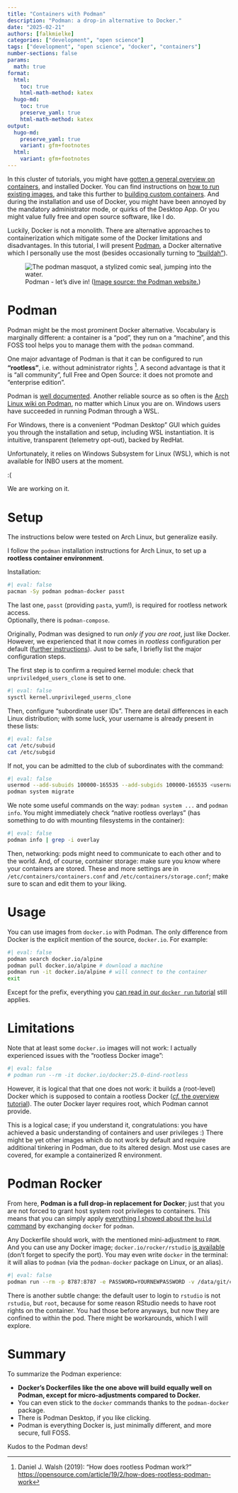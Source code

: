 ```yaml
---
title: "Containers with Podman"
description: "Podman: a drop-in alternative to Docker."
date: "2025-02-21"
authors: [falkmielke]
categories: ["development", "open science"]
tags: ["development", "open science", "docker", "containers"]
number-sections: false
params:
  math: true
format:
  html:
    toc: true
    html-math-method: katex
  hugo-md:
    toc: true
    preserve_yaml: true
    html-math-method: katex
output:
  hugo-md:
    preserve_yaml: true
    variant: gfm+footnotes
  html:
    variant: gfm+footnotes
---
```



In this cluster of tutorials, you might have [gotten a general overview on containers](../../tutorials/development_containers1), and installed Docker.
You can find instructions on [how to run existing images](../../tutorials/development_containers2_run), and take this further to [building custom containers](../../tutorials/development_containers3_build).
And during the installation and use of Docker, you might have been annoyed by the mandatory administrator mode, or quirks of the Desktop App.
Or you might value fully free and open source software, like I do.


Luckily, Docker is not a monolith.
There are alternative approaches to containerization which mitigate some of the Docker limitations and disadvantages.
In this tutorial, I will present [Podman](https://podman.io), a Docker alternative which I personally use the most (besides occasionally turning to ["buildah"](https://buildah.io)).


<figure>
<img src="https://podman.io/images/raw/characters/seal-diving.png" alt="The podman masquot, a stylized comic seal, jumping into the water." />
<figcaption aria-hidden="true">Podman - let's dive in! (<a href="https://podman.io/features">Image source: the Podman website.</a>)</figcaption>
</figure>



# Podman
Podman might be the most prominent Docker alternative.
Vocabulary is marginally different: a container is a "pod", they run on a "machine", and this FOSS tool helps you to manage them with the `podman` command.

One major advantage of Podman is that it can be configured to run **"rootless"**, i.e. without administrator rights [^5].
A second advantage is that it is "all community", full Free and Open Source: it does not promote and "enterprise edition".


[^5]: Daniel J. Walsh (2019): "How does rootless Podman work?" <https://opensource.com/article/19/2/how-does-rootless-podman-work>


Podman is [well documented](https://podman.io/docs/installation).
Another reliable source as so often is the [Arch Linux wiki on Podman](https://wiki.archlinux.org/title/Podman), no matter which Linux you are on.
Windows users have succeeded in running Podman through a WSL.

:::{.callout-note}
For Windows, there is a convenient "Podman Desktop" GUI which guides you through the installation and setup, including WSL instantiation.
It is intuitive, transparent (telemetry opt-out), backed by RedHat.

Unfortunately, it relies on Windows Subsystem for Linux (WSL), which is not available for INBO users at the moment.

:(

We are working on it.
:::


# Setup

The instructions below were tested on Arch Linux, but generalize easily.

I follow the `podman` installation instructions for Arch Linux, to set up a **rootless container environment**.


Installation:

```sh
#| eval: false
pacman -Sy podman podman-docker passt
```

The last one, `passt` (providing `pasta`, yum!), is required for rootless network access.  
Optionally, there is `podman-compose`.


Originally, Podman was designed to run *only if you are root*, just like Docker.
However, we experienced that it now comes in *rootless* configuration per default ([further instructions](https://man.archlinux.org/man/podman.1#Rootless_mode)).
Just to be safe, I briefly list the major configuration steps.


The first step is to confirm a required kernel module: check that `unpriviledged_users_clone` is set to one.

```sh
#| eval: false
sysctl kernel.unprivileged_userns_clone
```

Then, configure "subordinate user IDs". 
There are detail differences in each Linux distribution; with some luck, your username is already present in these lists:

```sh
#| eval: false
cat /etc/subuid
cat /etc/subgid
```

If not, you can be admitted to the club of subordinates with the command:

```sh
#| eval: false
usermod --add-subuids 100000-165535 --add-subgids 100000-165535 <username>
podman system migrate
```


We note some useful commands on the way: `podman system ...` and `podman info`.
You might immediately check "native rootless overlays" (has something to do with mounting filesystems in the container):

```sh
#| eval: false
podman info | grep -i overlay
```


Then, networking: pods might need to communicate to each other and to the world.
And, of course, container storage: make sure you know where your containers are stored.
These and more settings are in `/etc/containers/containers.conf` and `/etc/containers/storage.conf`; make sure to scan and edit them to your liking.


# Usage

You can use images from `docker.io` with Podman.
The only difference from Docker is the explicit mention of the source, `docker.io`.
For example:

```sh
#| eval: false
podman search docker.io/alpine
podman pull docker.io/alpine # download a machine
podman run -it docker.io/alpine # will connect to the container
exit
```


Except for the prefix, everything you [can read in our `docker run` tutorial](../../tutorials/development_containers2_run) still applies.


# Limitations

Note that at least some `docker.io` images will not work: I actually experienced issues with the "rootless Docker image":

```sh
#| eval: false
# podman run --rm -it docker.io/docker:25.0-dind-rootless
```

However, it is logical that that one does not work: it builds a (root-level) Docker which is supposed to contain a rootless Docker ([*cf.* the overview tutorial](../../tutorials/development_containers1#sec-rootless)). 
The outer Docker layer requires root, which Podman cannot provide.

This is a logical case; if you understand it, congratulations: you have achieved a basic understanding of containers and user privileges :) 
There might be yet other images which do not work by default and require additional tinkering in Podman, due to its altered design.
Most use cases are covered, for example a containerized R environment.


# Podman Rocker

From here, **Podman is a full drop-in replacement for Docker**; just that you are not forced to grant host system root privileges to containers.
This means that you can simply apply [everything I showed about the `build` command](../../tutorial/development_containers3_build) by exchanging `docker` for `podman`.


Any Dockerfile should work, with the mentioned mini-adjustment to `FROM`.
And you can use any Docker image; `docker.io/rocker/rstudio` [is available](https://rocker-project.org/use/rootless-podman.html) (don't forget to specify the port).
You may even write `docker` in the terminal: it will alias to `podman` (via the `podman-docker` package on Linux, or an alias).

```sh
#| eval: false
podman run --rm -p 8787:8787 -e PASSWORD=YOURNEWPASSWORD -v /data/git/coding-club:/root/coding-club docker.io/rocker/rstudio
```

There is another subtle change: the default user to login to `rstudio` is not `rstudio`, but `root`, because for some reason RStudio needs to have root rights on the container. 
You had those before anyways, but now they are confined to within the pod.
There might be workarounds, which I will explore.


# Summary

To summarize the Podman experience:

- **Docker's Dockerfiles like the one above will build equally well on Podman, except for micro-adjustments compared to Docker.**
- You can even stick to the `docker` commands thanks to the `podman-docker` package.
- There is Podman Desktop, if you like clicking.
- Podman is everything Docker is, just minimally different, and more secure, full FOSS.


Kudos to the Podman devs!
